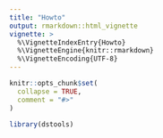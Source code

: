 ```yaml
---
title: "Howto"
output: rmarkdown::html_vignette
vignette: >
  %\VignetteIndexEntry{Howto}
  %\VignetteEngine{knitr::rmarkdown}
  %\VignetteEncoding{UTF-8}
---
```


```r
knitr::opts_chunk$set(
  collapse = TRUE,
  comment = "#>"
)
```

```r
library(dstools)
```
